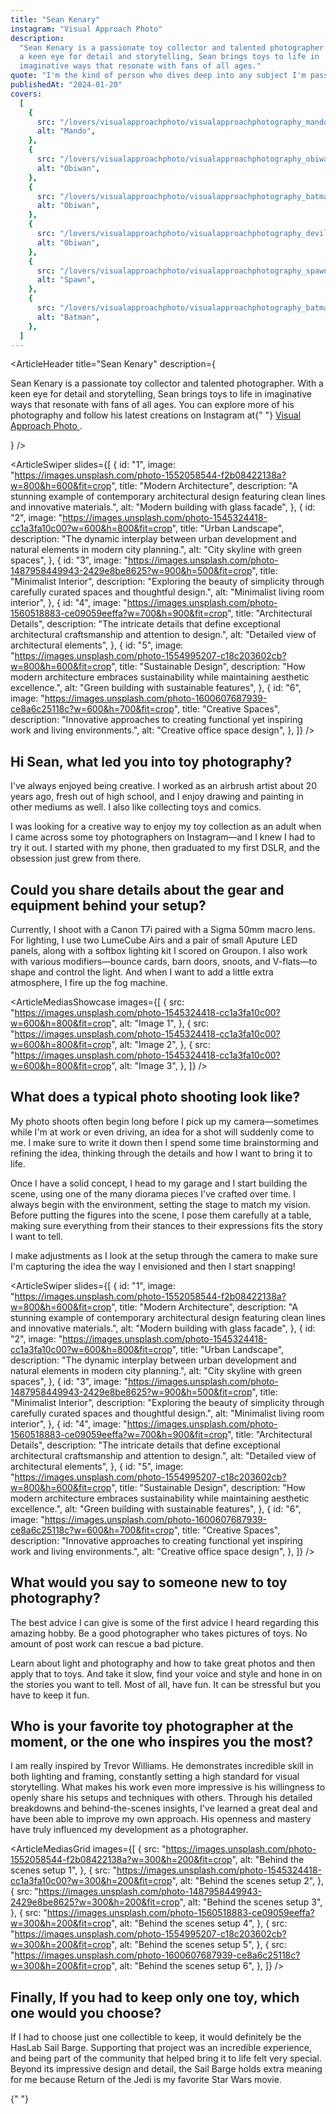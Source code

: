 ```yaml
---
title: "Sean Kenary"
instagram: "Visual Approach Photo"
description:
  "Sean Kenary is a passionate toy collector and talented photographer. With
  a keen eye for detail and storytelling, Sean brings toys to life in
  imaginative ways that resonate with fans of all ages."
quote: "I'm the kind of person who dives deep into any subject I'm passionate about—I love learning as much as I can and seeing how far I can take it. What really drives me is the challenge of growing: becoming a better storyteller, a more skilled diorama maker, and a stronger photographer with every project."
publishedAt: "2024-01-20"
covers:
  [
    {
      src: "/lovers/visualapproachphoto/visualapproachphotography_mando_00.jpg",
      alt: "Mando",
    },
    {
      src: "/lovers/visualapproachphoto/visualapproachphotography_obiwan_00.jpg",
      alt: "Obiwan",
    },
    {
      src: "/lovers/visualapproachphoto/visualapproachphotography_batman_00.jpg",
      alt: "Obiwan",
    },
    {
      src: "/lovers/visualapproachphoto/visualapproachphotography_devil_00.jpg",
      alt: "Obiwan",
    },
    {
      src: "/lovers/visualapproachphoto/visualapproachphotography_spawn_00.jpg",
      alt: "Spawn",
    },
    {
      src: "/lovers/visualapproachphoto/visualapproachphotography_batman_00.jpg",
      alt: "Batman",
    },
  ]
---
```


<ArticleHeader
  title="Sean Kenary"
  description={
    <p>
      Sean Kenary is a passionate toy collector and talented photographer. With
      a keen eye for detail and storytelling, Sean brings toys to life in
      imaginative ways that resonate with fans of all ages. You can explore more
      of his photography and follow his latest creations on Instagram at{" "}
      <a href="https://www.instagram.com/visual_approach_photo/?hl=en">
        Visual Approach Photo
      </a>
      .
    </p>
  }
/>

<ArticleSwiper
  slides={[
    {
      id: "1",
      image:
        "https://images.unsplash.com/photo-1552058544-f2b08422138a?w=800&h=600&fit=crop",
      title: "Modern Architecture",
      description:
        "A stunning example of contemporary architectural design featuring clean lines and innovative materials.",
      alt: "Modern building with glass facade",
    },
    {
      id: "2",
      image:
        "https://images.unsplash.com/photo-1545324418-cc1a3fa10c00?w=600&h=800&fit=crop",
      title: "Urban Landscape",
      description:
        "The dynamic interplay between urban development and natural elements in modern city planning.",
      alt: "City skyline with green spaces",
    },
    {
      id: "3",
      image:
        "https://images.unsplash.com/photo-1487958449943-2429e8be8625?w=900&h=500&fit=crop",
      title: "Minimalist Interior",
      description:
        "Exploring the beauty of simplicity through carefully curated spaces and thoughtful design.",
      alt: "Minimalist living room interior",
    },
    {
      id: "4",
      image:
        "https://images.unsplash.com/photo-1560518883-ce09059eeffa?w=700&h=900&fit=crop",
      title: "Architectural Details",
      description:
        "The intricate details that define exceptional architectural craftsmanship and attention to design.",
      alt: "Detailed view of architectural elements",
    },
    {
      id: "5",
      image:
        "https://images.unsplash.com/photo-1554995207-c18c203602cb?w=800&h=600&fit=crop",
      title: "Sustainable Design",
      description:
        "How modern architecture embraces sustainability while maintaining aesthetic excellence.",
      alt: "Green building with sustainable features",
    },
    {
      id: "6",
      image:
        "https://images.unsplash.com/photo-1600607687939-ce8a6c25118c?w=600&h=700&fit=crop",
      title: "Creative Spaces",
      description:
        "Innovative approaches to creating functional yet inspiring work and living environments.",
      alt: "Creative office space design",
    },
  ]}
/>

<ArticleBody>

## Hi Sean, what led you into toy photography?

I've always enjoyed being creative. I worked as an airbrush artist about 20 years ago, fresh out of high school, and I enjoy drawing and painting in other mediums as well. I also like collecting toys and comics.

I was looking for a creative way to enjoy my toy collection as an adult when I came across some toy photographers on Instagram—and I knew I had to try it out. I started with my phone, then graduated to my first DSLR, and the obsession just grew from there.

</ArticleBody>

<ArticleBlockquote
  quote="I'm the kind of person who dives deep into any subject I'm passionate about—I love learning as much as I can and seeing how far I can take it. What really drives me is the challenge of growing: becoming a better storyteller, a more skilled diorama maker, and a stronger photographer with every project."
  author="Sean Kenary"
/>

<ArticleBody>

## Could you share details about the gear and equipment behind your setup?

Currently, I shoot with a Canon T7i paired with a Sigma 50mm macro lens. For lighting, I use two LumeCube Airs and a pair of small Aputure LED panels, along with a softbox lighting kit I scored on Groupon. I also work with various modifiers—bounce cards, barn doors, snoots, and V-flats—to shape and control the light. And when I want to add a little extra atmosphere, I fire up the fog machine.

</ArticleBody>

<ArticleMediasShowcase
  images={[
    {
      src: "https://images.unsplash.com/photo-1545324418-cc1a3fa10c00?w=600&h=800&fit=crop",
      alt: "Image 1",
    },
    {
      src: "https://images.unsplash.com/photo-1545324418-cc1a3fa10c00?w=600&h=800&fit=crop",
      alt: "Image 2",
    },
    {
      src: "https://images.unsplash.com/photo-1545324418-cc1a3fa10c00?w=600&h=800&fit=crop",
      alt: "Image 3",
    },
  ]}
/>

<ArticleBody>

## What does a typical photo shooting look like?

My photo shoots often begin long before I pick up my camera—sometimes while I'm at work or even driving, an idea for a shot will suddenly come to me. I make sure to write it down then I spend some time brainstorming and refining the idea, thinking through the details and how I want to bring it to life.

Once I have a solid concept, I head to my garage and I start building the scene, using one of the many diorama pieces I've crafted over time. I always begin with the environment, setting the stage to match my vision. Before putting the figures into the scene, I pose them carefully at a table, making sure everything from their stances to their expressions fits the story I want to tell.

I make adjustments as I look at the setup through the camera to make sure I'm capturing the idea the way I envisioned and then I start snapping!

</ArticleBody>

<ArticleSwiper
  slides={[
    {
      id: "1",
      image:
        "https://images.unsplash.com/photo-1552058544-f2b08422138a?w=800&h=600&fit=crop",
      title: "Modern Architecture",
      description:
        "A stunning example of contemporary architectural design featuring clean lines and innovative materials.",
      alt: "Modern building with glass facade",
    },
    {
      id: "2",
      image:
        "https://images.unsplash.com/photo-1545324418-cc1a3fa10c00?w=600&h=800&fit=crop",
      title: "Urban Landscape",
      description:
        "The dynamic interplay between urban development and natural elements in modern city planning.",
      alt: "City skyline with green spaces",
    },
    {
      id: "3",
      image:
        "https://images.unsplash.com/photo-1487958449943-2429e8be8625?w=900&h=500&fit=crop",
      title: "Minimalist Interior",
      description:
        "Exploring the beauty of simplicity through carefully curated spaces and thoughtful design.",
      alt: "Minimalist living room interior",
    },
    {
      id: "4",
      image:
        "https://images.unsplash.com/photo-1560518883-ce09059eeffa?w=700&h=900&fit=crop",
      title: "Architectural Details",
      description:
        "The intricate details that define exceptional architectural craftsmanship and attention to design.",
      alt: "Detailed view of architectural elements",
    },
    {
      id: "5",
      image:
        "https://images.unsplash.com/photo-1554995207-c18c203602cb?w=800&h=600&fit=crop",
      title: "Sustainable Design",
      description:
        "How modern architecture embraces sustainability while maintaining aesthetic excellence.",
      alt: "Green building with sustainable features",
    },
    {
      id: "6",
      image:
        "https://images.unsplash.com/photo-1600607687939-ce8a6c25118c?w=600&h=700&fit=crop",
      title: "Creative Spaces",
      description:
        "Innovative approaches to creating functional yet inspiring work and living environments.",
      alt: "Creative office space design",
    },
  ]}
/>

<ArticleBody>

## What would you say to someone new to toy photography?

The best advice I can give is some of the first advice I heard regarding this amazing hobby. Be a good photographer who takes pictures of toys. No amount of post work can rescue a bad picture.

Learn about light and photography and how to take great photos and then apply that to toys. And take it slow, find your voice and style and hone in on the stories you want to tell. Most of all, have fun. It can be stressful but you have to keep it fun.

</ArticleBody>

<ArticleBody>

## Who is your favorite toy photographer at the moment, or the one who inspires you the most?

I am really inspired by Trevor Williams. He demonstrates incredible skill in both lighting and framing, constantly setting a high standard for visual storytelling. What makes his work even more impressive is his willingness to openly share his setups and techniques with others. Through his detailed breakdowns and behind-the-scenes insights, I've learned a great deal and have been able to improve my own approach. His openness and mastery have truly influenced my development as a photographer.

</ArticleBody>

<ArticleMediasGrid
  images={[
    {
      src: "https://images.unsplash.com/photo-1552058544-f2b08422138a?w=300&h=200&fit=crop",
      alt: "Behind the scenes setup 1",
    },
    {
      src: "https://images.unsplash.com/photo-1545324418-cc1a3fa10c00?w=300&h=200&fit=crop",
      alt: "Behind the scenes setup 2",
    },
    {
      src: "https://images.unsplash.com/photo-1487958449943-2429e8be8625?w=300&h=200&fit=crop",
      alt: "Behind the scenes setup 3",
    },
    {
      src: "https://images.unsplash.com/photo-1560518883-ce09059eeffa?w=300&h=200&fit=crop",
      alt: "Behind the scenes setup 4",
    },
    {
      src: "https://images.unsplash.com/photo-1554995207-c18c203602cb?w=300&h=200&fit=crop",
      alt: "Behind the scenes setup 5",
    },
    {
      src: "https://images.unsplash.com/photo-1600607687939-ce8a6c25118c?w=300&h=200&fit=crop",
      alt: "Behind the scenes setup 6",
    },
  ]}
/>

<ArticleBody>

## Finally, If you had to keep only one toy, which one would you choose?

If I had to choose just one collectible to keep, it would definitely be the HasLab Sail Barge. Supporting that project was an incredible experience, and being part of the community that helped bring it to life felt very special. Beyond its impressive design and detail, the Sail Barge holds extra meaning for me because Return of the Jedi is my favorite Star Wars movie.

</ArticleBody>

<ArticleVideo src="/video-demo.mp4" caption="The Barge from HasLab" />{" "}
